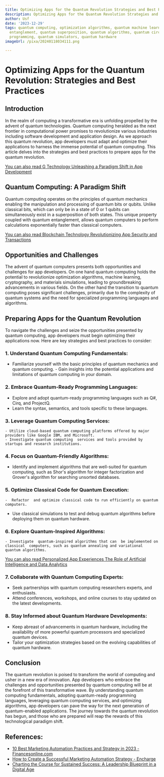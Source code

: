 ```yaml
---
title: Optimizing Apps for the Quantum Revolution Strategies and Best Practices
description: Optimizing Apps for the Quantum Revolution Strategies and Best Practices
author: Usf
date: '2023-12-29'
tags: quantum computing, optimization algorithms, quantum machine learning, quantum
  entanglement, quantum superposition, quantum algorithms, quantum circuits, quantum
  programming, quantum simulators, quantum hardware
imageUrl: /pixa/20240118034111.png

---
```

# Optimizing Apps for the Quantum Revolution: Strategies and Best Practices

## Introduction
In the realm of computing a transformative era is unfolding propelled by the advent  of quantum  technologies. Quantum  computing heralded as the next frontier in computational power promises to revolutionize various industries including software  development and application design. As we approach this quantum revolution, app developers  must adapt and optimize their applications to harness the immense potential of quantum  computing. This article delves into the strategies and best practices to prepare apps for the  quantum revolution.

[You can also read G Technology Unleashing a Paradigm Shift  in App Development](G%20Technology%20Unleashing%20a%20Paradigm%20Shift%20in%20App%20Development)


## Quantum Computing: A Paradigm Shift
Quantum computing operates on  the principles of  quantum mechanics enabling the manipulation and processing of quantum bits or qubits. Unlike classical  bits, which  can only be in a state of 0 or 1 qubits can simultaneously exist  in a superposition of both states.  This unique property coupled with quantum entanglement, allows  quantum computers to perform calculations exponentially faster than  classical computers.

[You can also read  Blockchain Technology Revolutionizing  App Security and Transactions](Blockchain%20Technology%20Revolutionizing%20App%20Security%20and%20Transactions)


## Opportunities and Challenges
The advent of quantum computers presents  both opportunities and challenges for app developers. On one hand  quantum computing holds the potential to revolutionize optimization algorithms, machine learning, cryptography, and  materials simulations, leading to  groundbreaking advancements in various fields.  On the other hand the transition to  quantum computing poses significant challenges, primarily due to the complexity of quantum systems and the need for specialized programming languages and algorithms.

## Preparing Apps for the Quantum Revolution
To navigate the challenges and seize the opportunities presented by quantum computing, app developers  must begin optimizing  their applications now. Here are key  strategies and best practices to consider:

###  1. Understand Quantum Computing Fundamentals:
   - Familiarize yourself with the basic principles of quantum mechanics and quantum computing.
    - Gain insights into the potential applications and  limitations  of quantum computing in your domain.

### 2. Embrace Quantum-Ready Programming Languages:
   - Explore and adopt quantum-ready programming  languages such  as Q#, Cirq, and ProjectQ.
   - Learn the syntax, semantics, and  tools specific  to  these languages.

### 3. Leverage Quantum Computing Services:
    - Utilize cloud-based quantum computing platforms offered by major providers like Google IBM, and Microsoft.
    - Investigate quantum computing  services and tools provided by startups and research institutions.

### 4. Focus on Quantum-Friendly Algorithms:
   -  Identify and implement algorithms that are well-suited for quantum computing, such as Shor's algorithm for integer factorization and Grover's algorithm for searching  unsorted  databases.

### 5. Optimize Classical Code for Quantum Execution:
    -  Refactor  and optimize classical code to run efficiently on quantum computers.
   - Use classical simulations to test and debug quantum algorithms before  deploying them  on quantum hardware.

### 6.  Explore Quantum-Inspired Algorithms:
    - Investigate  quantum-inspired algorithms that can  be implemented on  classical  computers, such as quantum annealing and variational quantum algorithms.

[You can also read Personalized App Experiences The Role of Artificial Intelligence and Data Analytics](Personalized%20App%20Experiences%20The%20Role%20of%20Artificial%20Intelligence%20and%20Data%20Analytics)


### 7. Collaborate  with Quantum Computing Experts:
   - Seek partnerships with quantum computing researchers  experts, and enthusiasts.
   - Attend conferences, workshops, and online courses to stay updated  on the latest developments.

### 8. Stay Informed about Quantum Hardware Developments:
   - Keep abreast of advancements in quantum hardware, including the availability of more powerful quantum  processors and specialized  quantum devices.
   - Tailor your optimization strategies based  on the evolving capabilities of quantum hardware.

## Conclusion
The quantum revolution is poised to transform the world of computing and usher in a new era of innovation.  App developers  who embrace the challenges and opportunities presented by quantum computing will  be at the forefront of this transformative wave. By understanding quantum computing fundamentals, adopting quantum-ready programming languages, leveraging quantum computing services, and  optimizing algorithms, app developers can pave the way for  the next generation of quantum-enabled applications. The  journey towards the quantum revolution has begun, and those who are  prepared will reap the rewards of this technological paradigm shift.

## References:
- [10 Best Marketing Automation Practices and Strategy in 2023 - Financesonline.com](https://financesonline.com/best-marketing-automation-practices-and-strategy/)
- [How to Create a Successful Marketing Automation Strategy - Encharge](https://encharge.io/marketing-automation-strategy/)
- [Charting the Course for Sustained Success: A Leadership Blueprint in a Digital Age](https://www.linkedin.com/pulse/charting-course-sustained-success-leadership-digital-giles?utm_source=rss&utm_campaign=articles_sitemaps&utm_medium=google_news)
